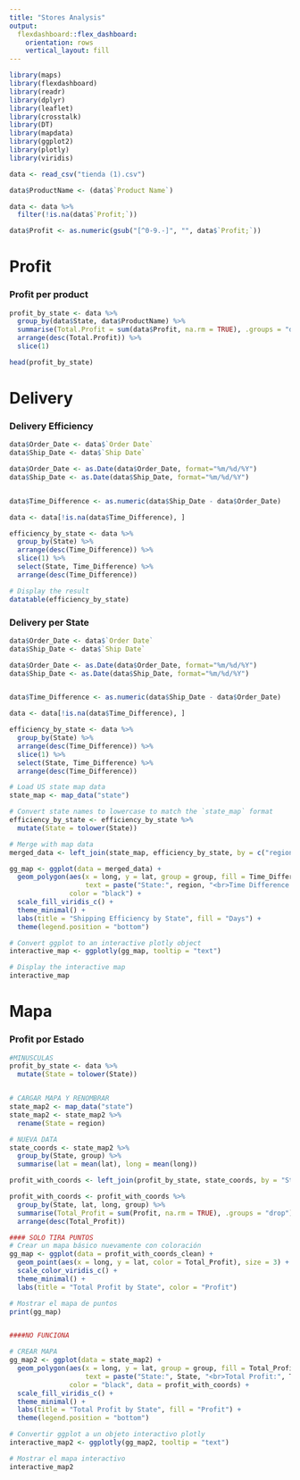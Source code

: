 ```yaml
---
title: "Stores Analysis"
output: 
  flexdashboard::flex_dashboard:
    orientation: rows
    vertical_layout: fill
---
```



```r
library(maps)
library(flexdashboard)
library(readr)
library(dplyr)
library(leaflet)
library(crosstalk)
library(DT)
library(mapdata)
library(ggplot2)
library(plotly)
library(viridis)

data <- read_csv("tienda (1).csv")

```
<!--
1. Utilidad: segmentar segun Product_ID, Product_Name con Sales y Profit y grafico
2. Segmentacion: Segment, Sales y Profit. Solo grafica
3. Geografia: Country, region, state, city con profit -> MAPA
4. Analisis de entregas: eficiencia en tiempos y en geografía
   Order_ID, Order_Date, Ship_Date, TIME, Ship_Mode, State, City y region -> graficar sin latitud y longitud
   libreria posible lubridate
   
   Una pagina por dashboard
   
Requisitos
El dashboard debe de contener
Graficas
Tablas
Mapas
En por lo menos un caso utilizar la librería crosstalk

TABS - 3

TASKS:
1. Gráfico y tabla con productos más vendidos -> DANIEL
2. Gráfico de barras (una sales y otra profit) por segmento -> DANIEL


-->



```r

data$ProductName <- (data$`Product Name`)

data <- data %>%
  filter(!is.na(data$`Profit;`))

data$Profit <- as.numeric(gsub("[^0-9.-]", "", data$`Profit;`))


```
# Profit {data-icon=fa-money}

### Profit per product {data-width=600}

```r

profit_by_state <- data %>%
  group_by(data$State, data$ProductName) %>%
  summarise(Total.Profit = sum(data$Profit, na.rm = TRUE), .groups = "drop") %>%
  arrange(desc(Total.Profit)) %>%
  slice(1)

head(profit_by_state)

```

# Delivery {data-icon=fa-truck}

### Delivery Efficiency {data-width=350}

```r
data$Order_Date <- data$`Order Date`
data$Ship_Date <- data$`Ship Date`

data$Order_Date <- as.Date(data$Order_Date, format="%m/%d/%Y")
data$Ship_Date <- as.Date(data$Ship_Date, format="%m/%d/%Y")


data$Time_Difference <- as.numeric(data$Ship_Date - data$Order_Date)

data <- data[!is.na(data$Time_Difference), ]

efficiency_by_state <- data %>%
  group_by(State) %>%
  arrange(desc(Time_Difference)) %>%
  slice(1) %>%
  select(State, Time_Difference) %>%
  arrange(desc(Time_Difference))

# Display the result
datatable(efficiency_by_state)
```

### Delivery per State {data-width=800}

```r
data$Order_Date <- data$`Order Date`
data$Ship_Date <- data$`Ship Date`

data$Order_Date <- as.Date(data$Order_Date, format="%m/%d/%Y")
data$Ship_Date <- as.Date(data$Ship_Date, format="%m/%d/%Y")


data$Time_Difference <- as.numeric(data$Ship_Date - data$Order_Date)

data <- data[!is.na(data$Time_Difference), ]

efficiency_by_state <- data %>%
  group_by(State) %>%
  arrange(desc(Time_Difference)) %>%
  slice(1) %>%
  select(State, Time_Difference) %>%
  arrange(desc(Time_Difference))

# Load US state map data
state_map <- map_data("state")

# Convert state names to lowercase to match the `state_map` format
efficiency_by_state <- efficiency_by_state %>%
  mutate(State = tolower(State))

# Merge with map data
merged_data <- left_join(state_map, efficiency_by_state, by = c("region" = "State"))

gg_map <- ggplot(data = merged_data) +
  geom_polygon(aes(x = long, y = lat, group = group, fill = Time_Difference, 
                   text = paste("State:", region, "<br>Time Difference:", Time_Difference)), 
               color = "black") +
  scale_fill_viridis_c() +
  theme_minimal() +
  labs(title = "Shipping Efficiency by State", fill = "Days") +
  theme(legend.position = "bottom")

# Convert ggplot to an interactive plotly object
interactive_map <- ggplotly(gg_map, tooltip = "text")

# Display the interactive map
interactive_map

```

# Mapa {data-icon=fa-globe}
### Profit por Estado

```r

#MINUSCULAS 
profit_by_state <- data %>%
  mutate(State = tolower(State))


# CARGAR MAPA Y RENOMBRAR
state_map2 <- map_data("state")
state_map2 <- state_map2 %>%
  rename(State = region)

# NUEVA DATA 
state_coords <- state_map2 %>%
  group_by(State, group) %>%
  summarise(lat = mean(lat), long = mean(long))

profit_with_coords <- left_join(profit_by_state, state_coords, by = "State")

profit_with_coords <- profit_with_coords %>%
  group_by(State, lat, long, group) %>%
  summarise(Total_Profit = sum(Profit, na.rm = TRUE), .groups = "drop") %>%
  arrange(desc(Total_Profit))

#### SOLO TIRA PUNTOS
# Crear un mapa básico nuevamente con coloración
gg_map <- ggplot(data = profit_with_coords_clean) +
  geom_point(aes(x = long, y = lat, color = Total_Profit), size = 3) +
  scale_color_viridis_c() +
  theme_minimal() +
  labs(title = "Total Profit by State", color = "Profit")

# Mostrar el mapa de puntos
print(gg_map)


####NO FUNCIONA

# CREAR MAPA
gg_map2 <- ggplot(data = state_map2) +
  geom_polygon(aes(x = long, y = lat, group = group, fill = Total_Profit, 
                   text = paste("State:", State, "<br>Total Profit:", Total_Profit)), 
               color = "black", data = profit_with_coords) +
  scale_fill_viridis_c() +
  theme_minimal() +
  labs(title = "Total Profit by State", fill = "Profit") +
  theme(legend.position = "bottom")

# Convertir ggplot a un objeto interactivo plotly
interactive_map2 <- ggplotly(gg_map2, tooltip = "text")

# Mostrar el mapa interactivo
interactive_map2

```


